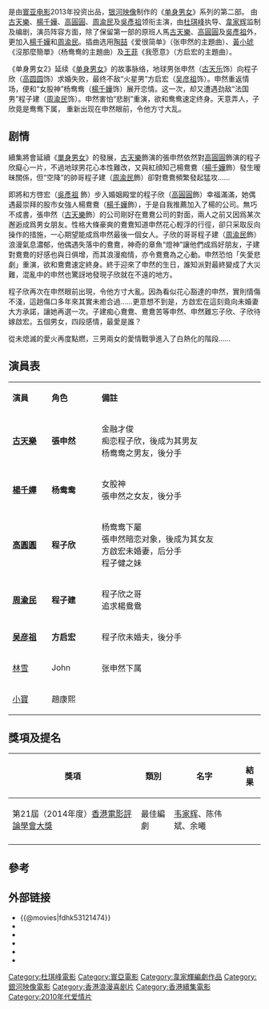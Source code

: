 
{{Infobox Film
| name             = 單身男女2
| original_name    = ''{{lang|en|Don't Go Breaking My Heart2}}''
| image            = 單身男女.jpg
| alt              = 
| caption          = 
| director         = [[杜琪峯|杜琪峯]] 
| producer         = [[杜琪峯|杜琪峯]]<br />[[韋家輝|韋家輝]]
| producer_2       = [[夏泽信|夏泽信]] 
| writer           = [[韋家輝|韋家輝]]<br />[[陈伟斌|陈伟斌]]<br /> [[余曦|余曦]]
| starring         = [[古天樂|古天樂]]<br />[[楊千嬅|楊千嬅]] <br />[[高圓圓|高圓圓]]<br /> [[周渝民|周渝民]]<br /> [[吳彥祖|吳彥祖]]
| music            = 
| cinematography   = 
| editing          = 
| studio           = [[寰亞電影有限公司|寰亞電影有限公司]]<br />[[銀河映像|銀河映像]]
| distributor      = {{flagicon|HKG}} [[寰亞電影發行有限公司|寰亞電影發行有限公司]]
| released         = {{flagicon|HK}}{{flagicon|MYS}}{{flagicon|SGP}}{{film date|2014|11|13}}<ref>{{cite web |url= https://hk.movies.yahoo.net/movie/details/25125-%E5%96%AE%E8%BA%AB%E7%94%B7%E5%A5%B32 |title= 單身男女2 Don't Go Breaking My Heart 2 |publisher= Yahoo[[雅虎香港|雅虎香港]]電影 |accessdate= 2015-12-09 |archive-date= 2015-12-10 |archive-url= https://web.archive.org/web/20151210181922/https://hk.movies.yahoo.net/movie/details/25125-%E5%96%AE%E8%BA%AB%E7%94%B7%E5%A5%B32 |dead-url= no }}</ref><br />{{flagicon|China}}{{film date|2014|11|11}}<br />{{flagicon|TWN}}{{film date|2015|1|23}}
| sec-title        = 
| rate             = {{HK}}：II A
| runtime          = 113 分鐘
| country          = {{香港電影產地}}
| language         = [[粵語|粵語]]<br />[[國語|國語]]
| imdb_id          =
| amg_id           = 
| budget           = 
| gross            = 中国大陆：2.0亿
| preceded_by      = 《[[单身男女|单身男女]]》
| followed_by      = 《[[致单身男女|致单身男女]]》(電視劇)
}}

{{engname|《單身男女2》|''Don't Go Breaking My Heart 2''}}是由[[寰亚电影|寰亚电影]]2013年投资出品，[[银河映像|银河映像]]制作的《[[单身男女|单身男女]]》系列的第二部。 由[[古天樂|古天樂]]、[[楊千嬅|楊千嬅]]、[[高圓圓|高圓圓]]、[[周渝民|周渝民]]及[[吳彥祖|吳彥祖]]领衔主演，由[[杜琪峰|杜琪峰]]执导、[[韋家辉|韋家辉]]监制及编剧，演员阵容方面，除了保留第一部的原班人馬[[古天樂|古天樂]]、[[高圓圓|高圓圓]]及[[吳彥祖|吳彥祖]]外，更加入[[楊千嬅|楊千嬅]]和[[周渝民|周渝民]]。插曲选用[[陶喆|陶喆]]《爱很简单》（张申然的主題曲）、[[黃小琥|黃小琥]]《沒那麼簡單》（杨鸯鸯的主題曲）及[[王菲|王菲]]《我愿意》（方启宏的主題曲）。

《单身男女2》延续《[[单身男女|单身男女]]》的故事脉络，地球男张申然（[[古天乐|古天乐]]饰）向程子欣（[[高圆圆|高圆圆]]饰）求婚失败，最终不敌“火星男”方启宏（[[吴彦祖|吴彦祖]]饰）。申然重返情场，便和“女股神”杨鸯鸯（[[楊千嬅|楊千嬅]]饰）展开恋情。这一次，却又遭遇劲敌“法国男”程子建（[[周渝民|周渝民]]饰）。申然害怕“悲剧”重演，欲和鸯鸯速定终身。天意弄人，子欣竟是鸯鸯下属， 重新出现在申然眼前，令他方寸大乱。

==剧情==
續集將會延續《[[單身男女|單身男女]]》的發展，[[古天樂|古天樂]]飾演的張申然依然對[[高圓圓|高圓圓]]飾演的程子欣癡心一片，不過地球男花心本性難改，又與紅顔知己楊鴦鴦（[[楊千嬅|楊千嬅]]飾）發生暧昧關係，但“空降”的帥哥程子建（[[周渝民|周渝民]]飾）卻對鴦鴦頻繁發起猛攻……

即將和方啓宏（[[吳彥祖|吳彥祖]] 飾）步入婚姻殿堂的程子欣（[[高圓圓|高圓圓]]飾）幸福滿滿，她偶遇最崇拜的股市女強人楊鴦鴦（[[楊千嬅|楊千嬅]]飾），于是自我推薦加入了楊的公司。無巧不成書，張申然（[[古天樂|古天樂]]飾）的公司剛好在鴦鴦公司的對面，兩人之前又因爲某次邂逅成爲男女朋友。性格大條豪爽的鴦鴦知道申然花心輕浮的行徑，卻只采取反向操作的措施，一心期望能成爲申然最後一個女人。子欣的哥哥程子建（[[周渝民|周渝民]]飾）浪漫氣息濃郁，他偶遇失落中的鴦鴦，神奇的章魚“燈神”讓他們成爲好朋友，子建對鴦鴦的好感也與日俱增，而其浪漫痴情，亦令鴦鴦為之心動。申然恐怕「失愛悲劇」重演，欲和鴦鴦速定終身。終于迎來了申然的生日，誰知派對最終變成了大災難，混亂中的申然也驚訝地發現子欣就在不遠的地方。

程子欣再次在申然眼前出現，令他方寸大亂。因為看似花心豁達的申然，實則情傷不淺，這趟傷口多年來其實未癒合過……更意想不到是，方啟宏在這刻竟向未婚妻大方承諾，讓她再選一次。子建痴心鴦鴦、鴦鴦苦等申然、申然難忘子欣、子欣待嫁啟宏。五個男女，四段感情，最愛是誰？

從未熄滅的愛火再度點燃，三男兩女的愛情戰爭進入了白熱化的階段……

==演員表==
{|class="wikitable" width="60%"
|- style="background:cornflowerblue; color:white" align=center
|style="width:1%"|'''演員'''||style="width:1%"|'''角色'''||style="width:6%"|'''備註'''
|-
| '''[[古天樂|古天樂]]''' ||'''張申然'''||金融才俊<br>痴恋程子欣，後成为其男友<br>杨鸯鸯之男友，後分手
|-
| '''[[楊千嬅|楊千嬅]]''' ||'''杨鸯鸯'''||女股神<br>張申然之女友，後分手
|-
| '''[[高圓圓|高圓圓]]''' ||'''程子欣'''||杨鸯鸯下屬<br>張申然暗恋对象，後成为其女友<br>方啟宏未婚妻，后分手<br>程子健之妹
|-
| '''[[周渝民|周渝民]]''' ||'''程子建'''||程子欣之哥<br>追求楊鴦鴦
|-
| '''[[吴彦祖|吴彦祖]]''' ||'''方启宏'''||程子欣未婚夫，後分手
|-
|[[林雪|林雪]]||John||张申然下属
|-	
|[[小寶|小寶]]||趙康熙||
|}

==獎項及提名==
{| class="wikitable" style="font-size: 100%;"
|-
! 獎項
! 類別
! 名字
! 結果
|-
| rowspan="1"|第21屆（2014年度）[[香港電影評論學會大獎|香港電影評論學會大獎]]
| 最佳編劇
| [[韦家辉|韦家辉]]、陈伟斌、余曦
|{{won}}
|-
|}

==參考==
{{REFLIST}}
== 外部链接 ==
*{{@movies|fdhk53121474}}
*{{hkmdb title|16630}}
*{{Mtime|204763}}
*{{rotten-tomatoes|dont_go_breaking_my_heart_2}}
*{{IMDb title|3121474}}
*{{douban}}

{{古天樂主要電影}}
{{楊千嬅}}
{{杜琪峰}}
{{香港電影評論學會大獎最佳編劇|第21屆}}
{{微博之星微博給力電影}}
{{DEFAULTSORT:DAN}}
[[Category:杜琪峰電影|Category:杜琪峰電影]]
[[Category:寰亞電影|Category:寰亞電影]]
[[Category:韋家輝編劇作品|Category:韋家輝編劇作品]]
[[Category:銀河映像電影|Category:銀河映像電影]]
[[Category:香港浪漫喜剧片|Category:香港浪漫喜剧片]]
[[Category:香港續集電影|Category:香港續集電影]]
[[Category:2010年代爱情片|Category:2010年代爱情片]]